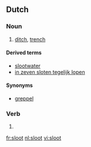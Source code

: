 ==Dutch==
{{wikipedia|lang=nl}}

===Noun===
{{nl-noun|g1=f|g2=m|sloten|slootje}}

# [[ditch]], [[trench]]

====Derived terms====
* [[slootwater]] {{n}}
* [[in zeven sloten tegelijk lopen]]

====Synonyms====
* [[greppel]]

===Verb===
{{infl|nl}}

# {{nl-verb-form|n=sg|t=past|m=ind|sluiten}}

[[fr:sloot]]
[[nl:sloot]]
[[vi:sloot]]